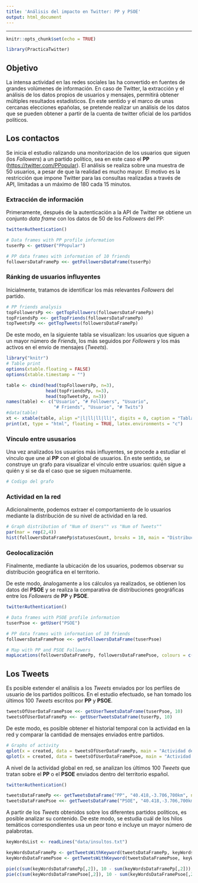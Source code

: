 ```yaml
---
title: 'Análisis del impacto en Twitter: PP y PSOE'
output: html_document
---
```

***
```r
knitr::opts_chunk$set(echo = TRUE)

library(PracticaTwitter)
```


## Objetivo
La intensa actividad en las redes sociales las ha convertido en fuentes de grandes volúmenes de información. En caso de Twitter, la extracción y el análisis de los datos propios de usuarios y mensajes, permitirá obtener múltiples resultados estadísticos.
En este sentido y el marco de unas cercanas elecciones epañolas, se pretende realizar un análisis de los datos que se pueden obtener a partir de la cuenta de twitter oficial de los partidos políticos.  


## Los contactos
Se inicia el estudio ralizando una monitorización de los usuarios que siguen (los *Followers*) a un partido político, sea en este caso el **PP** (<https://twitter.com/PPopular>).
El análisis se realiza sobre una muestra de 50 usuarios, a pesar de que la realidad es mucho mayor. El motivo es la restricción que impone Twitter para las consultas realizadas a través de API, limitadas a un máximo de 180 cada 15 minutos.


### Extracción de información
Primeramente, después de la autenticación a la API de Twitter se obtiene un conjunto *data frame* con los datos de 50 de los *Followers* del PP:
```r
twitterAuthentication() 

# Data frames with PP profile information
tuserPp <- getUser("PPopular")

# PP data frames with information of 10 friends
followersDataFramePp <<- getFollowersDataFrame(tuserPp)
```


### Ránking de usuarios influyentes
Inicialmente, tratamos de identificar los más relevantes *Followers* del partido.
```r

# PP friends analysis
topFollowersPp <<- getTopFollowers(followersDataFramePp)
topFriendsPp <<- getTopFriends(followersDataFramePp)
topTweetsPp <<- getTopTweets(followersDataFramePp)
```

De este modo, en la siguiente tabla se visualizan: los usuarios que siguen a un mayor número de *Friends*, los más seguidos por *Followers* y los más activos en el envío de mensajes (*Tweets*).
```r
library("knitr")
# Table print
options(xtable.floating = FALSE)
options(xtable.timestamp = "")

table <- cbind(head(topFollowersPp, n=3),
               head(topFriendsPp, n=3),
               head(topTweetsPp, n=3))
names(table) <- c("Usuario", "# Followers", "Usuario", 
                  "# Friends", "Usuario", "# Twits")
#data(table)
xt <- xtable(table, align ="|l|ll|ll|ll|", digits = 0, caption = "Tabla 1. Usuarios influyentes en Twitter")
print(xt, type = "html", floating = TRUE, latex.environments = "c")
```


### Vínculo entre ususarios
Una vez analizados los usuarios más influyentes, se procede a estudiar el vínculo que une al **PP** con el global de usuarios. En este sentido, se construye un grafo para visualizar el vínculo entre usuarios: quién sigue a quién y si se da el caso que se siguen mútuamente. 
```r

# Codigo del grafo

```


### Actividad en la red
Adicionalmente, podemos extraer el comportamiento de lo usuarios mediante la distribución de su nivel de actividad en la red.
```r
# Graph distribution of "Num of Users"" vs "Num of Tweets""
par(mar = rep(2,4))
hist(followersDataFramePp$statusesCount, breaks = 10, main = "Distribución de la activiad de los usuarios", col = "blue", border = "blue", axes = TRUE)

```


### Geolocalización
Finalmente, mediante la ubicación de los usuarios, podemos observar su distribución geográfica en el territorio.

De este modo, ánalogamente a los cálculos ya realizados, se obtienen los datos del **PSOE** y se realiza la comparativa de distribuciones geográficas entre los *Followers* de **PP** y **PSOE**.
```r
twitterAuthentication() 

# Data frames with PSOE profile information
tuserPsoe <- getUser("PSOE")

# PP data frames with information of 10 friends
followersDataFramePsoe <<- getFollowersDataFrame(tuserPsoe)
```

```r
# Map with PP and PSOE Followers
mapLocations(followersDataFramePp, followersDataFramePsoe, colours = c("blue","red") )

```


## Los Tweets
Es posible extender el análisis a los *Tweets* enviados por los perfiles de usuario de los partidos políticos. En el estudio efectuado, se han tomado los últimos 100 *Tweets* escritos por **PP** y **PSOE**.
```r

tweetsOfUserDataFramePsoe <<- getUserTweetsDataFrame(tuserPsoe, 10)
tweetsOfUserDataFramePp <<- getUserTweetsDataFrame(tuserPp, 10)

```

De este modo, es posible obtener el historial temporal con la actividad en la red y comparar la cantidad de mensajes enviados entre partidos.
```r
# Graphs of activity
qplot(x = created, data = tweetsOfUserDataFramePp, main = "Actividad del PP", xlab ="Tiempo", ylab = "Tweets", geom = "auto", colour = I("blue"), fill = I("blue"))
qplot(x = created, data = tweetsOfUserDataFramePsoe, main = "Actividad del PSOE", xlab ="Tiempo", ylab = "Tweets", geom = "auto", colour = I("red"), fill = I("red"))

```


A nivel de la actividad global en red, se analizan los últimos 100 *Tweets* que tratan sobre el **PP** o el **PSOE** enviados dentro del territorio español.
```r
twitterAuthentication() 

tweetsDataFramePp <<- getTweetsDataFrame("PP", "40.418,-3.706,700km", number=10)
tweetsDataFramePsoe <<- getTweetsDataFrame("PSOE", "40.418,-3.706,700km", number=10)

```

A partir de los *Tweets* obtenidos sobre los diferentes partidos políticos, es posible analizar su contenido. De este modo, se estudia cuál de los hilos temáticos correspondientes usa un peor tono e incluye un mayor número de palabrotas.  
```r
keyWordsList <- readLines("data/insultos.txt")

keyWordsDataFramePp <- getTweetsWithKeyword(tweetsDataFramePp, keyWordsList)
keyWordsDataFramePsoe <- getTweetsWithKeyword(tweetsDataFramePsoe, keyWordsList)

```

```r
pie(c(sum(keyWordsDataFramePp[,2]), 10 - sum(keyWordsDataFramePp[,2])), labels = c(paste ("Tweets con palabrotas - ", sum(keyWordsDataFramePp[,2]/10)*100, "%")), radius = 1, col = c("yellow", "blue"), main="Tweets sobre el PP")
pie(c(sum(keyWordsDataFramePsoe[,2]), 10 - sum(keyWordsDataFramePsoe[,2])), labels = c(paste ("Tweets con palabrotas - ", sum(keyWordsDataFramePsoe[,2]/10)*100, "%")), radius = 1, col = c("yellow", "red"), main="Tweets sobre el PSOE")

```


